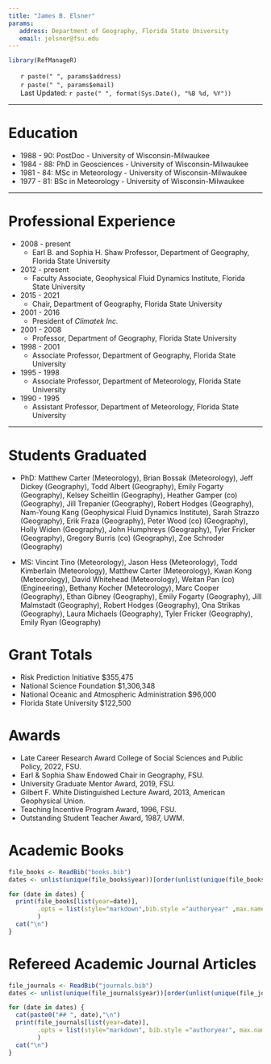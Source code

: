 ```yaml
---
title: "James B. Elsner"
params:
   address: Department of Geography, Florida State University
   email: jelsner@fsu.edu
---
```


<!--html_preserve-->
<style type="text/css">
ul.CV {
list-style-type: none;
}
</style>
<!--/html_preserve-->

```r
library(RefManageR)
```

<ul class="CV">
<li><i class="fa fa-home" aria-hidden="true"></i>  `r paste(" ", params$address)`</li>
<li><i class="fa fa-envelope-o" aria-hidden="true"></i>  `r paste(" ", params$email)`</li>
<li><i class="fa fa-clock-o" aria-hidden="true"></i> Last Updated: `r paste(" ", format(Sys.Date(), "%B %d, %Y"))`</li>
</ul>

*************

# Education

* 1988 - 90: PostDoc - University of Wisconsin-Milwaukee
* 1984 - 88: PhD in Geosciences - University of Wisconsin-Milwaukee
* 1981 - 84: MSc in Meteorology - University of Wisconsin-Milwaukee
* 1977 - 81: BSc in Meteorology - University of Wisconsin-Milwaukee

*************

# Professional Experience
* 2008 - present
    + Earl B. and Sophia H. Shaw Professor, Department of Geography, Florida State University
* 2012 - present
    + Faculty Associate, Geophysical Fluid Dynamics Institute, Florida State University
* 2015 - 2021
    + Chair, Department of Geography, Florida State University
* 2001 - 2016
    + President of *Climatek Inc.*
* 2001 - 2008
    + Professor, Department of Geography, Florida State University
* 1998 - 2001
    + Associate Professor, Department of Geography, Florida State University
* 1995 - 1998
    + Associate Professor, Department of Meteorology, Florida State University
* 1990 - 1995
    + Assistant Professor, Department of Meteorology, Florida State University

*************

# Students Graduated

* PhD: Matthew Carter (Meteorology), Brian Bossak (Meteorology), Jeff Dickey (Geography), Todd Albert (Geography), Emily Fogarty (Geography), Kelsey Scheitlin (Geography), Heather Gamper (co) (Geography), Jill Trepanier (Geography), Robert Hodges (Geography), Nam-Young Kang (Geophysical Fluid Dynamics Institute),  Sarah Strazzo (Geography), Erik Fraza (Geography), Peter Wood (co) (Geography), Holly Widen (Geography), John Humphreys (Geography), Tyler Fricker (Geography), Gregory Burris (co) (Geography), Zoe Schroder (Geography)

* MS: Vincint Tino (Meteorology), Jason Hess (Meteorology), Todd Kimberlain (Meteorology), Matthew Carter (Meteorology), Kwan Kong (Meteorology), David Whitehead (Meteorology), Weitan Pan (co) (Engineering), Bethany Kocher (Meteorology), Marc Cooper (Geography), Ethan Gibney (Geography), Emily Fogarty (Geography), Jill Malmstadt (Geography), Robert Hodges (Geography), Ona Strikas (Geography), Laura Michaels (Geography), Tyler Fricker (Geography), Emily Ryan (Geography)

# Grant Totals

* Risk Prediction Initiative $355,475
* National Science Foundation $1,306,348 
* National Oceanic and Atmospheric Administration $96,000
* Florida State University $122,500

# Awards

* Late Career Research Award College of Social Sciences and Public Policy, 2022, FSU.
* Earl & Sophia Shaw Endowed Chair in Geography, FSU.
* University Graduate Mentor Award, 2019, FSU.
* Gilbert F. White Distinguished Lecture Award, 2013, American Geophysical Union.
* Teaching Incentive Program Award, 1996, FSU.
* Outstanding Student Teacher Award, 1987, UWM.

# Academic Books

```r
file_books <- ReadBib("books.bib")
dates <- unlist(unique(file_books$year))[order(unlist(unique(file_books$year)),decreasing = TRUE)]

for (date in dates) {
  print(file_books[list(year=date)],
        .opts = list(style="markdown",bib.style ="authoryear" ,max.names = 10, dashed=FALSE)
        )
  cat("\n")
}
```

# Refereed Academic Journal Articles

```r
file_journals <- ReadBib("journals.bib")
dates <- unlist(unique(file_journals$year))[order(unlist(unique(file_journals$year)), decreasing = TRUE)]

for (date in dates) {
  cat(paste0("## ", date),"\n")
  print(file_journals[list(year=date)],
        .opts = list(style="markdown", bib.style ="authoryear", max.names = 10, dashed=FALSE)
        )
  cat("\n")
}
```
